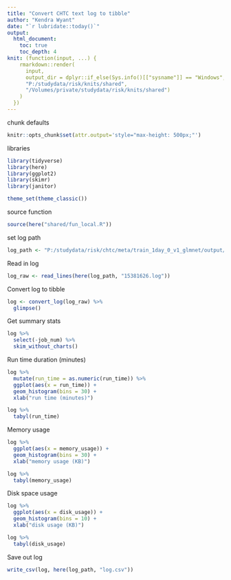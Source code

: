 ---
title: "Convert CHTC text log to tibble"
author: "Kendra Wyant"
date: "`r lubridate::today()`"
output: 
  html_document:
    toc: true 
    toc_depth: 4
knit: (function(input, ...) {
    rmarkdown::render(
      input,
      output_dir = dplyr::if_else(Sys.info()[["sysname"]] == "Windows",
      "P:/studydata/risk/knits/shared", 
      "/Volumes/private/studydata/risk/knits/shared")
    )
  })
---

chunk defaults
```{r}
knitr::opts_chunk$set(attr.output='style="max-height: 500px;"')
```


libraries
```{r warning = FALSE, message = FALSE}
library(tidyverse)
library(here)
library(ggplot2)
library(skimr)
library(janitor)

theme_set(theme_classic())
```

source function
```{r warning = FALSE, message = FALSE}
source(here("shared/fun_local.R"))
```

set log path
```{r}
log_path <- "P:/studydata/risk/chtc/meta/train_1day_0_v1_glmnet/output/"
```


Read in log
```{r}
log_raw <- read_lines(here(log_path, "15381626.log"))
```


Convert log to tibble   
```{r}
log <- convert_log(log_raw) %>% 
  glimpse()
```


Get summary stats
```{r}
log %>% 
  select(-job_num) %>% 
  skim_without_charts()
```

Run time duration (minutes)
```{r}
log %>% 
  mutate(run_time = as.numeric(run_time)) %>% 
  ggplot(aes(x = run_time)) +
  geom_histogram(bins = 30) +
  xlab("run time (minutes)")

log %>% 
  tabyl(run_time)
```


Memory usage
```{r}
log %>% 
  ggplot(aes(x = memory_usage)) +
  geom_histogram(bins = 30) +
  xlab("memory usage (KB)")

log %>% 
  tabyl(memory_usage)
```


Disk space usage
```{r}
log %>% 
  ggplot(aes(x = disk_usage)) +
  geom_histogram(bins = 10) +
  xlab("disk usage (KB)")

log %>% 
  tabyl(disk_usage)
```


Save out log
```{r}
write_csv(log, here(log_path, "log.csv"))
```



